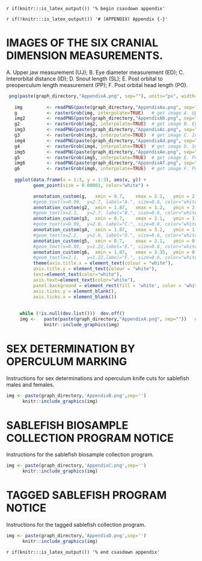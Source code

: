 <!-- The following code should appear at the beginning of the first appendix.
(if you have one)
After that, all subsequent sections will be turned into appendices. -->

`r if(knitr:::is_latex_output()) '% begin csasdown appendix'`

`r if(!knitr:::is_latex_output()) '# (APPENDIX) Appendix {-}'`

\clearpage

# IMAGES OF THE SIX CRANIAL DIMENSION MEASUREMENTS.{#app:first-appendix}

A. Upper jaw measurement (UJ);  B. Eye diameter measurement (ED);  C. Interorbital distance (ID);  D. Snout length (SL);  E. Post orbital to preoperculum length measurement (PP); F. Post orbital head length (PO).


```r
 png(paste(graph_directory,"AppendixA.png", sep=""), units="px", width=1600, height=1800, res=150)# write png to file
    
   img         <- readPNG(paste(graph_directory,"AppendixAa.png", sep=""))
   g           <- rasterGrob(img, interpolate=TRUE)   # get image A. Upper jaw measurement
   img2        <- readPNG(paste(graph_directory,"AppendixAb.png", sep=""))
   g2          <- rasterGrob(img2, interpolate=TRUE)  # get image B. Eye diameter measurement
   img3        <- readPNG(paste(graph_directory,"AppendixAc.png", sep=""))
   g3          <- rasterGrob(img3, interpolate=TRUE)  # get image C. Interorbital measurement
   img4        <- readPNG(paste(graph_directory,"AppendixAd.png", sep=""))
   g4          <- rasterGrob(img4, interpolate=TRUE)  # get image D. Snout length 
   img5        <- readPNG(paste(graph_directory,"AppendixAe.png", sep=""))
   g5          <- rasterGrob(img5, interpolate=TRUE)  # get image E. Post orbital to preoperculum length measurement
   img6        <- readPNG(paste(graph_directory,"AppendixAf.png", sep=""))
   g6          <- rasterGrob(img6, interpolate=TRUE)  # get image F. Post orbital head length.   
 
   ggplot(data.frame(x = 1:3, y = 1:3), aes(x, y)) +
          geom_point(size = 0.00001, color="white") +

          annotation_custom(g,   xmin = 0.7,    xmax = 2.1,   ymin = 2.45,  ymax = 3.2)   +   
          #geom_text(x=0.99,  y=2.7, label="A.", size=0.6, color="white") + 
          annotation_custom(g2,  xmin = 1.87,   xmax = 3.2,   ymin = 2.45,  ymax = 3.2)   +   
          #geom_text(x=2.1,   y=2.7, label="B.", size=0.6, color="white") +  
          annotation_custom(g3,  xmin = 0.7,    xmax = 2.1,   ymin = 1.65,  ymax = 2.4)   +    
          #geom_text(x=0.99,  y=2.0, label="C.", size=0.6, color="white") + 
          annotation_custom(g4,  xmin = 1.87,   xmax = 3.2,   ymin = 1.65,  ymax = 2.4)   +   
          #geom_text(x=2.1,   y=2.0, label="D.", size=0.6, color="white") +  
          annotation_custom(g5,  xmin = 0.7,    xmax = 2.1,   ymin = 0.85,  ymax = 1.6)   +   
          #geom_text(x=0.99,  y=1.22,label="E.", size=0.6, color="white") +  
          annotation_custom(g6,  xmin = 1.87,   xmax = 3.35,  ymin = 0.85,  ymax = 1.6)   +   
          #geom_text(x=2.1,   y=1.22,label="F.", size=0.6, color="white") +
          theme(axis.title.x = element_text(colour = "white"),
          axis.title.y = element_text(colour = "white"),
          text=element_text(color="white"),
          axis.text=element_text(color="white"),
          panel.background = element_rect(fill = 'white', color = 'white'),
          axis.ticks.y = element_blank(),
          axis.ticks.x = element_blank()) 
         
   
     while (!is.null(dev.list()))  dev.off()
     img <-   paste(paste(graph_directory,"AppendixA.png", sep=""))   # -- retrieve png 
              knitr::include_graphics(img)
```

\clearpage

# SEX DETERMINATION BY OPERCULUM MARKING {#app:second-appendix}

Instructions for sex determinations and operculum knife cuts for sablefish males and females.

```r
img <- paste(graph_directory,'AppendixB.png',sep='') 
      knitr::include_graphics(img)
```

# SABLEFISH BIOSAMPLE COLLECTION PROGRAM NOTICE {#app:third-appendix}

Instructions for the sablefish biosample collection program.

```r
img <- paste(graph_directory,'AppendixC.png',sep='') 
      knitr::include_graphics(img)
```


# TAGGED SABLEFISH PROGRAM NOTICE {#app:fourth-appendix}

Instructions for the tagged sablefish collection program.

```r
img <- paste(graph_directory,'AppendixD.png',sep='') 
      knitr::include_graphics(img)
```

\clearpage

<!-- At the end of your appendices add: -->
`r if(knitr:::is_latex_output()) '% end csasdown appendix'`
